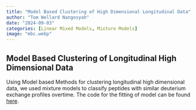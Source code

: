 ```yaml
---
title: "Model Based Clustering of High Dimensional Longitudinal Data"
author: "Tom Wellard Nangosyah"
date: "2024-09-03"
categories: [Linear Mixed Models, Mixture Models]
image: "mbc.webp"
---
```


## Model Based Clustering of Longitudinal High Dimensional Data

Using Model based Methods for clustering longitudinal high dimensional data, we used mixture models to classify peptides with similar deuterium exchange profiles overtime. The code for the fitting of model can be found [here](https://github.com/nangosyah/Master-Thesis-MBCLHD-2024){target="blank"}.